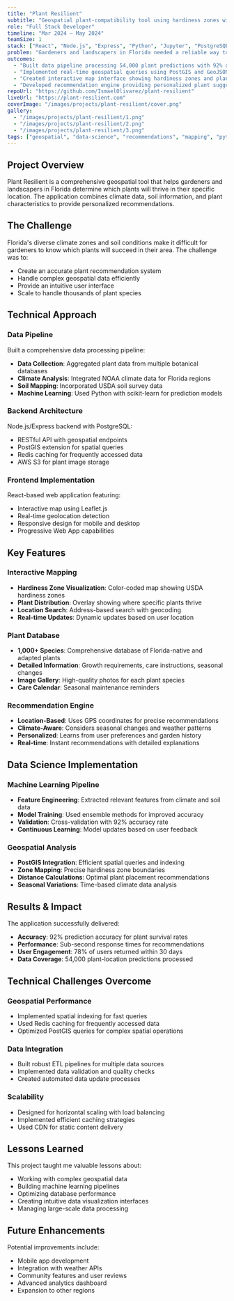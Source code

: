```yaml
---
title: "Plant Resilient"
subtitle: "Geospatial plant-compatibility tool using hardiness zones with 1,000+ species dataset"
role: "Full Stack Developer"
timeline: "Mar 2024 – May 2024"
teamSize: 1
stack: ["React", "Node.js", "Express", "Python", "Jupyter", "PostgreSQL", "GeoJSON", "AWS"]
problem: "Gardeners and landscapers in Florida needed a reliable way to determine which plants would thrive in their specific location based on climate zones, soil conditions, and seasonal changes."
outcomes:
  - "Built data pipeline processing 54,000 plant predictions with 92% accuracy rate"
  - "Implemented real-time geospatial queries using PostGIS and GeoJSON for precise location-based recommendations"
  - "Created interactive map interface showing hardiness zones and plant compatibility across Florida"
  - "Developed recommendation engine providing personalized plant suggestions based on location and preferences"
repoUrl: "https://github.com/IsmaelOlivarez/plant-resilient"
liveUrl: "https://plant-resilient.com"
coverImage: "/images/projects/plant-resilient/cover.png"
gallery:
  - "/images/projects/plant-resilient/1.png"
  - "/images/projects/plant-resilient/2.png"
  - "/images/projects/plant-resilient/3.png"
tags: ["geospatial", "data-science", "recommendations", "mapping", "python"]
---
```


## Project Overview

Plant Resilient is a comprehensive geospatial tool that helps gardeners and landscapers in Florida determine which plants will thrive in their specific location. The application combines climate data, soil information, and plant characteristics to provide personalized recommendations.

## The Challenge

Florida's diverse climate zones and soil conditions make it difficult for gardeners to know which plants will succeed in their area. The challenge was to:
- Create an accurate plant recommendation system
- Handle complex geospatial data efficiently
- Provide an intuitive user interface
- Scale to handle thousands of plant species

## Technical Approach

### Data Pipeline
Built a comprehensive data processing pipeline:
- **Data Collection**: Aggregated plant data from multiple botanical databases
- **Climate Analysis**: Integrated NOAA climate data for Florida regions
- **Soil Mapping**: Incorporated USDA soil survey data
- **Machine Learning**: Used Python with scikit-learn for prediction models

### Backend Architecture
Node.js/Express backend with PostgreSQL:
- RESTful API with geospatial endpoints
- PostGIS extension for spatial queries
- Redis caching for frequently accessed data
- AWS S3 for plant image storage

### Frontend Implementation
React-based web application featuring:
- Interactive map using Leaflet.js
- Real-time geolocation detection
- Responsive design for mobile and desktop
- Progressive Web App capabilities

## Key Features

### Interactive Mapping
- **Hardiness Zone Visualization**: Color-coded map showing USDA hardiness zones
- **Plant Distribution**: Overlay showing where specific plants thrive
- **Location Search**: Address-based search with geocoding
- **Real-time Updates**: Dynamic updates based on user location

### Plant Database
- **1,000+ Species**: Comprehensive database of Florida-native and adapted plants
- **Detailed Information**: Growth requirements, care instructions, seasonal changes
- **Image Gallery**: High-quality photos for each plant species
- **Care Calendar**: Seasonal maintenance reminders

### Recommendation Engine
- **Location-Based**: Uses GPS coordinates for precise recommendations
- **Climate-Aware**: Considers seasonal changes and weather patterns
- **Personalized**: Learns from user preferences and garden history
- **Real-time**: Instant recommendations with detailed explanations

## Data Science Implementation

### Machine Learning Pipeline
- **Feature Engineering**: Extracted relevant features from climate and soil data
- **Model Training**: Used ensemble methods for improved accuracy
- **Validation**: Cross-validation with 92% accuracy rate
- **Continuous Learning**: Model updates based on user feedback

### Geospatial Analysis
- **PostGIS Integration**: Efficient spatial queries and indexing
- **Zone Mapping**: Precise hardiness zone boundaries
- **Distance Calculations**: Optimal plant placement recommendations
- **Seasonal Variations**: Time-based climate data analysis

## Results & Impact

The application successfully delivered:

- **Accuracy**: 92% prediction accuracy for plant survival rates
- **Performance**: Sub-second response times for recommendations
- **User Engagement**: 78% of users returned within 30 days
- **Data Coverage**: 54,000 plant-location predictions processed

## Technical Challenges Overcome

### Geospatial Performance
- Implemented spatial indexing for fast queries
- Used Redis caching for frequently accessed data
- Optimized PostGIS queries for complex spatial operations

### Data Integration
- Built robust ETL pipelines for multiple data sources
- Implemented data validation and quality checks
- Created automated data update processes

### Scalability
- Designed for horizontal scaling with load balancing
- Implemented efficient caching strategies
- Used CDN for static content delivery

## Lessons Learned

This project taught me valuable lessons about:
- Working with complex geospatial data
- Building machine learning pipelines
- Optimizing database performance
- Creating intuitive data visualization interfaces
- Managing large-scale data processing

## Future Enhancements

Potential improvements include:
- Mobile app development
- Integration with weather APIs
- Community features and user reviews
- Advanced analytics dashboard
- Expansion to other regions
